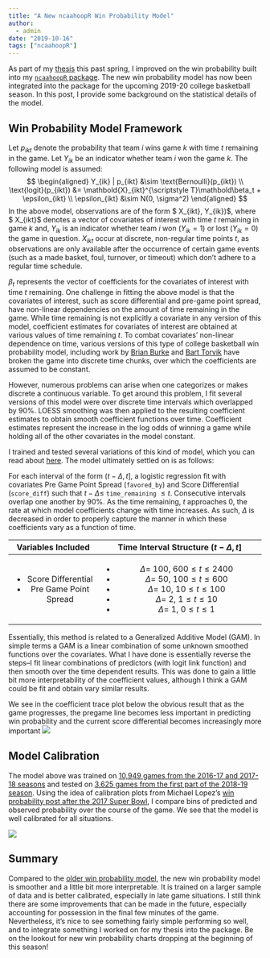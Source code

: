 ```yaml
---
title: "A New ncaahoopR Win Probability Model"
author: 
  - admin
date: "2019-10-16"
tags: ["ncaahoopR"]
---
```

\usepackage{graphicx,latexsym}
\usepackage{amssymb,amsthm,amsmath,fixmath}
\usepackage{longtable,booktabs,setspace,array}
\newcommand{\mb}{\mathbold}
\newcommand{\trans}{{\scriptstyle T}}

As part of my [thesis](https://github.com/lbenz730/Senior-Thesis) this past spring, I improved on the win probability built into my [`ncaahoopR` package](https://github.com/lbenz730/ncaahoopR). The new win probability model has now been integrated into the package for the upcoming 2019-20 college basketball season. In this post, I provide some background on the statistical details of the model.


## Win Probability Model Framework
Let $p_{ikt}$ denote the probability that team $i$ wins game $k$ with time $t$ remaining in the game. Let $Y_{ik}$ be an indicator whether team $i$ won the game $k$. The following model is assumed:
$$
\begin{aligned}
Y_{ik} | p_{ikt} &\sim \text{Bernoulli}(p_{ikt}) \\
\text{logit}(p_{ikt}) &= \mb{X}_{ikt}^\trans\mb\beta_t + \epsilon_{ikt} \\
\epsilon_{ikt} &\sim N(0, \sigma^2)
\end{aligned}
$$
In the above model, observations are of the form $ X_{ikt}, Y_{ik})$, where $ X_{ikt}$ denotes a vector of covariates of interest with time $t$ remaining in game $k$ and, $Y_{ik}$ is an indicator whether team $i$ won $(Y_{ik} = 1)$ or lost $(Y_{ik} = 0)$ the game in question. $X_{ikt}$ occur at discrete, non-regular time points $t$, as observations are only available after the occurrence of certain game events (such as a made basket, foul, turnover, or timeout) which don't adhere to a regular time schedule.

$\beta_t$ represents the vector of coefficients for the covariates of interest with time $t$ remaining. One challenge in fitting the above model is that the covariates of interest, such as score differential and pre-game point spread, have non-linear dependencies on the amount of time remaining in the game.  While time remaining is not explicitly a covariate in any version of this model, coefficient estimates for covariates of interest are obtained at various values of time remaining $t$. 
To combat covariates' non-linear dependence on time, various versions of this type of college basketball win probability model, including work by [Brian Burke](https://bit.ly/1FJIjd4) and [Bart Torvik](http://adamcwisports.blogspot.com/2017/07/how-i-built-crappy-basketball-win.html) have broken the game into discrete time chunks, over which the coefficients are assumed to be constant. 

However, numerous problems can arise when one categorizes or makes discrete a continuous variable. To get around this problem, I fit several versions of this model were over discrete time intervals which overlapped by 90%. LOESS smoothing was then applied to the resulting coefficient estimates to obtain smooth coefficient functions over time. Coefficient estimates represent the increase in the log odds of winning a game while holding all of the other covariates in the model constant.


I trained and tested several variations of this kind of model, which you can read about [here](https://github.com/lbenz730/Senior-Thesis/blob/master/luke_benz_senior_thesis.pdf). The model ultimately settled on is as follows:

For each interval of the form $(t - \Delta, t]$, a logistic regression fit with covariates Pre Game Point Spread (`favored_by`) and Score Differential (`score_diff`) such that $t - \Delta \leq$ `time_remaining` $\leq t$. Consecutive intervals overlap one another by 90%. As  the time remaining, $t$ approaches $0$, the rate at which model coefficients change with time increases. As such, $\Delta$ is decreased in order to properly capture the manner in which these coefficients vary as a function of time.

+-------------------------+----------------------------------------------+
| Variables Included      | Time Interval Structure $(t - \Delta, t]$    |
+:=======================:+:============================================:+
| - Score Differential    | - $\Delta =$ 100, $600 \leq t \leq 2400$     | 
| - Pre Game Point Spread | - $\Delta =$ 50,   $100 \leq t \leq 600$     | 
|                         | - $\Delta =$ 10,    $10 \leq t \leq 100$     | 
|                         | - $\Delta =$ 2,       $1 \leq t \leq 10$     |  
|                         | - $\Delta =$ 1,         $0 \leq t \leq 1$    |
+-------------------------+----------------------------------------------+

Essentially, this method is related to a Generalized Additive Model (GAM). In simple terms a GAM is a linear combination of some unknown smoothed functions over the covariates. What I have done is essentially reverse the steps--I fit linear combinations of predictors (with logit link function) and then smooth over the time dependent results. This was done to gain a little bit more interpretability of the coefficient values, although I think a GAM could be fit and obtain vary similar results.


We see in the coefficient trace plot below the obvious result that as the game progresses, the pregame line becomes less important in predicting win probability and the current score differential becomes increasingly more important
![](/img/wp_coeffs.png)

## Model Calibration
The model above was trained on [10,949 games from the 2016-17 and 2017-18 seasons](https://github.com/lbenz730/Senior-Thesis/tree/master/pbp_data) and tested on [3,625 games from the first part of the 2018-19 season](https://github.com/lbenz730/Senior-Thesis/tree/master/test_pbp_data). Using the idea of calibration plots from Michael Lopez's [win probability post after the 2017 Super Bowl](https://statsbylopez.com/2017/03/08/all-win-probability-models-are-wrong-some-are-useful/), I compare bins of predicted and observed probability over the course of the game. We see that the model is well calibrated for all situations.

![](/img/calibration_plot.png)

## Summary
Compared to the [older win probability model](https://sports.sites.yale.edu/ncaa-basketball-win-probability-model), the new win probability model is smoother and a little bit more interpretable. It is trained on a larger sample of data and is better calibrated, especially in late game situations. I still think there are some improvements that can be made in the future, especially accounting for possession in the final few minutes of the game. Nevertheless, it's nice to see something fairly simple performing so well, and to integrate something I worked on for my thesis into the package. Be on the lookout for new win probability charts dropping at the beginning of this season!
